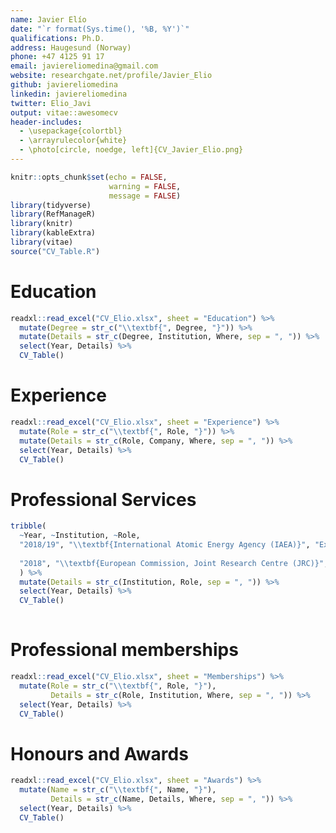```yaml
---
name: Javier Elío
date: "`r format(Sys.time(), '%B, %Y')`"
qualifications: Ph.D.
address: Haugesund (Norway)
phone: +47 4125 91 17
email: javiereliomedina@gmail.com
website: researchgate.net/profile/Javier_Elio
github: javiereliomedina
linkedin: javiereliomedina
twitter: Elio_Javi
output: vitae::awesomecv
header-includes:
  - \usepackage{colortbl}
  - \arrayrulecolor{white}
  - \photo[circle, noedge, left]{CV_Javier_Elio.png}
---
```


```r
knitr::opts_chunk$set(echo = FALSE,
                      warning = FALSE,
                      message = FALSE)
library(tidyverse)
library(RefManageR)
library(knitr)
library(kableExtra)
library(vitae)
source("CV_Table.R")

```

# Education
```r
readxl::read_excel("CV_Elio.xlsx", sheet = "Education") %>%
  mutate(Degree = str_c("\\textbf{", Degree, "}")) %>%
  mutate(Details = str_c(Degree, Institution, Where, sep = ", ")) %>%
  select(Year, Details) %>%
  CV_Table()  
```

# Experience
```r
readxl::read_excel("CV_Elio.xlsx", sheet = "Experience") %>%
  mutate(Role = str_c("\\textbf{", Role, "}")) %>%
  mutate(Details = str_c(Role, Company, Where, sep = ", ")) %>%
  select(Year, Details) %>%
  CV_Table() 
```

# Professional Services
```r
tribble(
  ~Year, ~Institution, ~Role,
  "2018/19", "\\textbf{International Atomic Energy Agency (IAEA)}", "Expert missions on Radon Mapping and National Radon Action Plans: Peru (August 2018), Cyprus (October 2018), Lithuania (July 2019)",
  
  "2018", "\\textbf{European Commission, Joint Research Centre (JRC)}", "Invite as an expert to the meeting -Working Group Meeting on Indoor Radon Dose- (May 2018, Ispra, Italy)"
  ) %>% 
  mutate(Details = str_c(Institution, Role, sep = ", ")) %>%
  select(Year, Details) %>%
  CV_Table()
  
```

# Professional memberships
```r
readxl::read_excel("CV_Elio.xlsx", sheet = "Memberships") %>%
  mutate(Role = str_c("\\textbf{", Role, "}"),
         Details = str_c(Role, Institution, Where, sep = ", ")) %>%
  select(Year, Details) %>%
  CV_Table() 
```
# Honours and Awards
```r
readxl::read_excel("CV_Elio.xlsx", sheet = "Awards") %>%
  mutate(Name = str_c("\\textbf{", Name, "}"),
         Details = str_c(Name, Details, Where, sep = ", ")) %>%
  select(Year, Details) %>%
  CV_Table()
```

